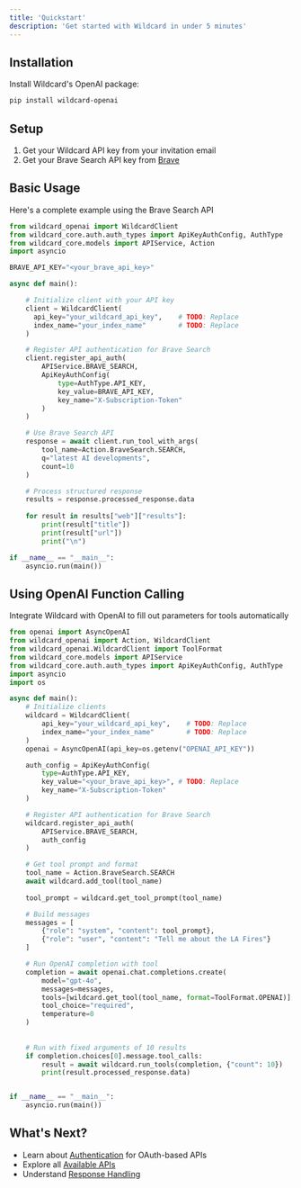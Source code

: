```yaml
---
title: 'Quickstart'
description: 'Get started with Wildcard in under 5 minutes'
---
```


## Installation

Install Wildcard's OpenAI package:

```bash
pip install wildcard-openai
```

## Setup

1. Get your Wildcard API key from your invitation email
2. Get your Brave Search API key from [Brave](https://brave.com/search/api/)

## Basic Usage

Here's a complete example using the Brave Search API

```python
from wildcard_openai import WildcardClient
from wildcard_core.auth.auth_types import ApiKeyAuthConfig, AuthType
from wildcard_core.models import APIService, Action
import asyncio

BRAVE_API_KEY="<your_brave_api_key>"

async def main():

    # Initialize client with your API key
    client = WildcardClient(
      api_key="your_wildcard_api_key",    # TODO: Replace
      index_name="your_index_name"        # TODO: Replace
    )

    # Register API authentication for Brave Search
    client.register_api_auth(
        APIService.BRAVE_SEARCH,
        ApiKeyAuthConfig(
            type=AuthType.API_KEY,
            key_value=BRAVE_API_KEY,
            key_name="X-Subscription-Token"
        )
    )

    # Use Brave Search API
    response = await client.run_tool_with_args(
        tool_name=Action.BraveSearch.SEARCH,
        q="latest AI developments",
        count=10
    )

    # Process structured response
    results = response.processed_response.data
    
    for result in results["web"]["results"]:
        print(result["title"])
        print(result["url"])
        print("\n")

if __name__ == "__main__":
    asyncio.run(main())
```

## Using OpenAI Function Calling

Integrate Wildcard with OpenAI to fill out parameters for tools automatically

```python
from openai import AsyncOpenAI
from wildcard_openai import Action, WildcardClient
from wildcard_openai.WildcardClient import ToolFormat
from wildcard_core.models import APIService
from wildcard_core.auth.auth_types import ApiKeyAuthConfig, AuthType
import asyncio
import os

async def main():
    # Initialize clients
    wildcard = WildcardClient(
        api_key="your_wildcard_api_key",    # TODO: Replace
        index_name="your_index_name"        # TODO: Replace
    )
    openai = AsyncOpenAI(api_key=os.getenv("OPENAI_API_KEY"))

    auth_config = ApiKeyAuthConfig(
        type=AuthType.API_KEY, 
        key_value="<your_brave_api_key>", # TODO: Replace
        key_name="X-Subscription-Token"
    )

    # Register API authentication for Brave Search
    wildcard.register_api_auth(
        APIService.BRAVE_SEARCH,
        auth_config
    )

    # Get tool prompt and format
    tool_name = Action.BraveSearch.SEARCH
    await wildcard.add_tool(tool_name)
    
    tool_prompt = wildcard.get_tool_prompt(tool_name)

    # Build messages
    messages = [
        {"role": "system", "content": tool_prompt},
        {"role": "user", "content": "Tell me about the LA Fires"}
    ]

    # Run OpenAI completion with tool
    completion = await openai.chat.completions.create(
        model="gpt-4o",
        messages=messages,
        tools=[wildcard.get_tool(tool_name, format=ToolFormat.OPENAI)],
        tool_choice="required",
        temperature=0
    )
        
    
    # Run with fixed arguments of 10 results
    if completion.choices[0].message.tool_calls:
        result = await wildcard.run_tools(completion, {"count": 10})
        print(result.processed_response.data)


if __name__ == "__main__":
    asyncio.run(main())
```

## What's Next?

- Learn about [Authentication](/authentication/overview) for OAuth-based APIs
- Explore all [Available APIs](/tools/overview)
- Understand [Response Handling](/core/processed-response)
